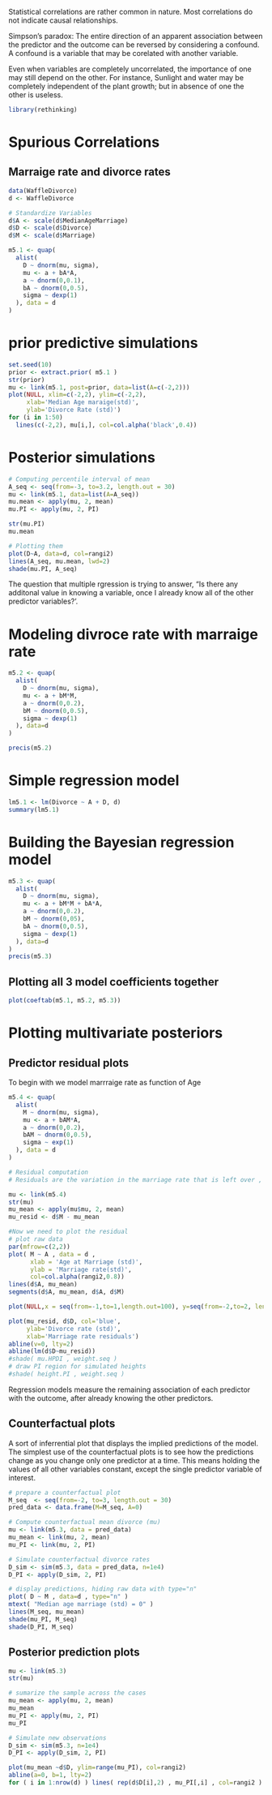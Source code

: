 Statistical correlations are rather common in nature.  Most correlations do not indicate causal relationships.

Simpson's paradox: The entire direction of an apparent association between the predictor and the outcome can be reversed by considering a confound.  A confound is a variable that may be corelated with another variable.

Even when variables are completely uncorrelated, the importance of one may still depend on the other.  For instance, Sunlight and water may be completely independent of the plant growth; but in absence of one the other is useless.

```r
library(rethinking)
```

# Spurious Correlations

## Marraige rate and divorce rates

```r

data(WaffleDivorce)
d <- WaffleDivorce

# Standardize Variables
d$A <- scale(d$MedianAgeMarriage)
d$D <- scale(d$Divorce)
d$M <- scale(d$Marriage)

m5.1 <- quap(
  alist(
    D ~ dnorm(mu, sigma),
    mu <- a + bA*A,
    a ~ dnorm(0,0.1),
    bA ~ dnorm(0,0.5),
    sigma ~ dexp(1)
  ), data = d
)
```

# prior predictive simulations
```r
set.seed(10)
prior <- extract.prior( m5.1 )
str(prior)
mu <- link(m5.1, post=prior, data=list(A=c(-2,2)))
plot(NULL, xlim=c(-2,2), ylim=c(-2,2), 
     xlab='Median Age maraige(std)',
     ylab='Divorce Rate (std)')
for (i in 1:50)
  lines(c(-2,2), mu[i,], col=col.alpha('black',0.4))
```
# Posterior simulations

```r
# Computing percentile interval of mean
A_seq <- seq(from=-3, to=3.2, length.out = 30)
mu <- link(m5.1, data=list(A=A_seq))
mu.mean <- apply(mu, 2, mean)
mu.PI <- apply(mu, 2, PI)

str(mu.PI)
mu.mean

# Plotting them
plot(D~A, data=d, col=rangi2)
lines(A_seq, mu.mean, lwd=2)
shade(mu.PI, A_seq)
```

The question that multiple rgression is trying to answer, "Is there any additonal value in knowing a variable, once I already know all of the other predictor variables?'.


# Modeling divroce rate with marraige rate

```r
m5.2 <- quap(
  alist(
    D ~ dnorm(mu, sigma),
    mu <- a + bM*M,
    a ~ dnorm(0,0.2),
    bM ~ dnorm(0,0.5),
    sigma ~ dexp(1)
  ), data=d
)

precis(m5.2)
```

# Simple regression model
```r
lm5.1 <- lm(Divorce ~ A + D, d)
summary(lm5.1)
```

# Building the Bayesian regression model
```r
m5.3 <- quap(
  alist(
    D ~ dnorm(mu, sigma),
    mu <- a + bM*M + bA*A,
    a ~ dnorm(0,0.2),
    bM ~ dnorm(0,05),
    bA ~ dnorm(0,0.5),
    sigma ~ dexp(1)
  ), data=d
)
precis(m5.3)
```

## Plotting all 3 model coefficients together

```r

plot(coeftab(m5.1, m5.2, m5.3))

```

# Plotting multivariate posteriors

## Predictor residual plots
To begin with we model marrraige rate as function of Age
```r
m5.4 <- quap(
  alist(
    M ~ dnorm(mu, sigma),
    mu <- a + bAM*A,
    a ~ dnorm(0,0.2),
    bAM ~ dnorm(0,0.5),
    sigma ~ exp(1)
  ), data = d
)

# Residual computation
# Residuals are the variation in the marriage rate that is left over , after taking out the purely linear  relationship between the 2 variables

mu <- link(m5.4)
str(mu)
mu_mean <- apply(mu$mu, 2, mean)
mu_resid <- d$M - mu_mean

#Now we need to plot the residual
# plot raw data 
par(mfrow=c(2,2))
plot( M ~ A , data = d , 
      xlab = 'Age at Marriage (std)',
      ylab = 'Marriage rate(std)',
      col=col.alpha(rangi2,0.8))
lines(d$A, mu_mean)
segments(d$A, mu_mean, d$A, d$M)

plot(NULL,x = seq(from=-1,to=1,length.out=100), y=seq(from=-2,to=2, length.out=100))

plot(mu_resid, d$D, col='blue',
     ylab='Divorce rate (std)',
     xlab='Marriage rate residuals')
abline(v=0, lty=2)
abline(lm(d$D~mu_resid))
#shade( mu.HPDI , weight.seq )
# draw PI region for simulated heights 
#shade( height.PI , weight.seq )

```

Regression models measure the remaining association of each predictor with the  outcome, after already knowing the other predictors. 

## Counterfactual plots
A sort of inferrential plot that displays the implied predictions of the model.  The simplest use of the counterfactual plots is to see how the predictions change as you change only one predictor at a time.  This means holding the values of all other variables constant, except the single predictor variable of interest.

```r
# prepare a counterfactual plot
M_seq  <- seq(from=-2, to=3, length.out = 30)
pred_data <- data.frame(M=M_seq, A=0)

# Compute counterfactual mean divorce (mu)
mu <- link(m5.3, data = pred_data)
mu_mean <- link(mu, 2, mean)
mu_PI <- link(mu, 2, PI)

# Simulate counterfactual divorce rates
D_sim <- sim(m5.3, data = pred_data, n=1e4)
D_PI <- apply(D_sim, 2, PI)

# display predictions, hiding raw data with type="n"
plot( D ~ M , data=d , type="n" )
mtext( "Median age marriage (std) = 0" )
lines(M_seq, mu_mean)
shade(mu_PI, M_seq)
shade(D_PI, M_seq)
```

## Posterior prediction plots
```r

mu <- link(m5.3)
str(mu)

# sumarize the sample across the cases
mu_mean <- apply(mu, 2, mean)
mu_mean
mu_PI <- apply(mu, 2, PI)
mu_PI

# Simulate new observations
D_sim <- sim(m5.3, n=1e4)
D_PI <- apply(D_sim, 2, PI)

plot(mu_mean ~d$D, ylim=range(mu_PI), col=rangi2)
abline(a=0, b=1, lty=2)
for ( i in 1:nrow(d) ) lines( rep(d$D[i],2) , mu_PI[,i] , col=rangi2 )
```